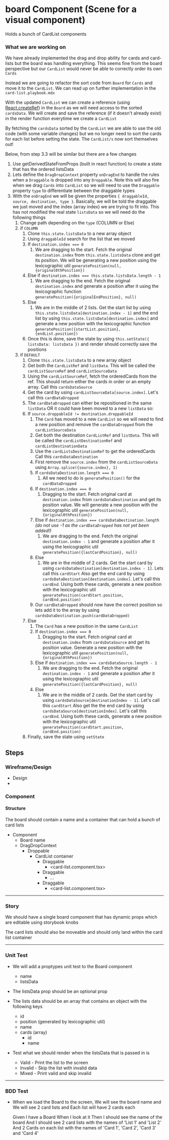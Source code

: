 # board Component (Scene for a visual component)
Holds a bunch of CardList components

### What we are working on

We have already implemented the drag and drop ability for cards and card-lists but the board was handling everything.
This seems fine from the board perspective but our `CardList` would never be able to correctly order its own `Cards`

Instead we are going to refactor the sort code from `Board` for `Cards` and move it to the `CardList`. We can read up on further
implementation in the `card-list.playbook.mdx`

With the updated `CardList` we can create a reference (using [React.createRef](https://reactjs.org/docs/refs-and-the-dom.html))
in the `Board` as we will need access to the sorted `cardsData`. We will create and save the reference (if it doesn't already exist)
in the render function everytime we create a `CardList`

By fetching the `cardsData` sorted by the `CardList` we are able to use the old code (with some variable changes) but we no longer need
to sort the cards for each list before setting the state. The `CardList/s` now sort themselves out!

Below, from step 3.3 will be similar but there are a few changes

1. Use getDerivedStateFromProps (built in react function) to create a state that has the ordered listsData
2. Lets define the `DragDropContext` property `onDragEnd` to handle the rules when a `Draggable` is dropped into any `Droppable`. Note this will also fire when we drag
   `Cards` into `CardList` so we will need to use the `Draggable` property `type` to differentiate between the draggable types
3. With the `onDragEnd` we will be given the properties `{ draggableId, source, destination, type }`. Basically, we will be told the draggable we just moved and the index (array index)
   we are trying to fit into. This has not modified the real state `listsData` so we will need do the following things
    1. Change path depending on the `type` (COLUMN or Else)
    2. if `COLUMN`
        1. Clone `this.state.listsData` to a new array object
        2. Using `draggableId` search for the list that we moved
        3. If `destination.index === 0`
            1. We are dragging to the start. Fetch the original `destination.index` from `this.state.listsData` clone and get its position.
               We will be generating a new position using the lexicographic util `generatePosition(null, {original0thPosition})`
        4. Else if `destination.index === this.state.listsData.length - 1`
            1. We are dragging to the end. Fetch the original `destination.index` and generate a position after it using the
               lexicographic function `generatePosition({originalEndPosition}, null)`
        5. Else 
            1. We are in the middle of 2 lists. Get the start list by using `this.state.listsData[destination.index - 1]` and
               the end list by using `this.state.listsData[destination.index]` and generate a new position with the lexicographic
               function `generatePosition({startList.position}, {endList.position})`
        6. Once this is done, save the state by using `this.setState({ listsData: listsData })` and render should correctly save the positions
    3. if `DEFAULT`
        1. Clone `this.state.listsData` to a new array object
        2. Get both the `CardListRef` and `listData`. This will be called the `cardListSourceRef` and `cardListSourceData`
        3. Using the `cardListSourceRef`, fetch the orderedCards from the ref. This should return either the cards in order or an empty array. Call this `cardsDataSource`
        4. Get the card by using `cardListSourceData[source.index]`. Let's call this `cardDataDropped`
        4. The `cardDataDropped` can either be repositioned in the same `listData` OR it could have been moved to a new `listData` so:
        5. If `source.droppableId != destination.droppableId`
            1. The `Card` has moved to a new `CardList` so we will need to find a new position and remove the `cardDataDropped` from the `cardListSourceData`
            2. Get both the destination `CardListRef` and `listData`. This will be called the `cardListDestinationRef` and `cardListDestinationData`
            3. Use the `cardListsDestinationRef` to get the orderedCards Call this `cardsDataDestination`
            4. First remove the `source.index` from the `cardListSourceData` using `Array.splice({source.index}, 1)`
            5. If `cardsDataDestination.length === 0`
                1. All we need to do is `generatePosition()` for the `cardDataDropped`
            6. If `destination.index === 0`
                1. Dragging to the start. Fetch original card at `destination.index` from `cardsDataDestination` and get its position value.
                   We will generate a new position with the lexicographic util `generatePosition(null, {original0thPosition})`
            7. Else if `destination.index === cardsDataDestination.length` *(do not use -1 as the `cardDataDropped` has not yet been added!)*
                1. We are dragging to the end. Fetch the original `destination.index - 1` and generate a position after it using
                   the lexicographic util `generatePosition({lastCardPosition}, null)`
            8. Else
                1. We are in the middle of 2 cards. Get the start card by using `cardsDataDestination[destination.index - 1]`. Lets call this `cardStart`
                   Also get the end card by using `cardsDataDestination[destination.index]`. Let's call this `cardEnd`.
                   Using both these cards, generate a new position with the lexicographic util `generatePosition(cardStart.position, cardEnd.position)`
            9. Our `cardDataDropped` should now have the correct position so lets add it to the array by using `cardsDataDestination.push(cardDataDropped)`
        6. Else
            1. The `Card` has a new position in the same `CardList`
            2. If `destination.index === 0`
                1. Dragging to the start. Fetch original card at `destination.index` from `cardsDataSource` and get its position value.
                   Generate a new position with the lexicographic util `generatePosition(null, {original0thPosition})`
            3. Else if `destination.index === cardsDataSource.length - 1`
                1. We are dragging to the end. Fetch the original `destination.index - 1` and generate a position after it using
                   the lexicographic util `generatePosition({lastCardPosition}, null)`
            4. Else
                1. We are in the middle of 2 cards. Get the start card by using `cardsDataSource[destinationIndex - 1]`. Let's call this `cardStart`
                   Also get the the end card by using `cardsDataSource[destinationIndex]`. Let's call this `cardEnd`.
                   Using both these cards, generate a new position with the lexicographic util `generatePosition(cardStart.position, cardEnd.position)`
        7. Finally, save the state using `setState`


## Steps 
### Wireframe/Design 
* Design 
*  

### Component 
#### Structure
The board should contain a name and a container that can hold a bunch of card lists

* Component
    * Board name
    * DragDropContext
        * Droppable
            * CardList container
                * Draggable
                    * <card-list.component.tsx\>
                * Draggable
                    * ...
                * Draggable
                    * <card-list.component.tsx\>


***

### Story 
We should have a single board component that has dynamic props which are editable using storybook knobs

The card lists should also be moveable and should only land within the card list container

***

### Unit Test
* We will add a proptypes unit test to the Board component
    * name
    * listsData

* The listsData prop should be an optional prop

* The lists data should be an array that contains an object with the following keys
    * id
    * position (generated by lexicographic util)
    * name
    * cards (array)
        * id
        * name

* Test what we should render when the listsData that is passed in is
    * Valid - Print the list to the screen
    * Invalid - Skip the list with invalid data
    * Mixed - Print valid and skip invalid
    

***

### BDD Test 
* When we load the Board to the screen,
We will see the board name and
We will see 2 card lists and
Each list will have 2 cards each

    Given I have a Board
    When I look at it
    Then I should see the name of the board
    And I should see 2 card lists with the names of 'List 1' and 'List 2'
    And 2 Cards on each list with the names of 'Card 1', 'Card 2', 'Card 3' and 'Card 4'
